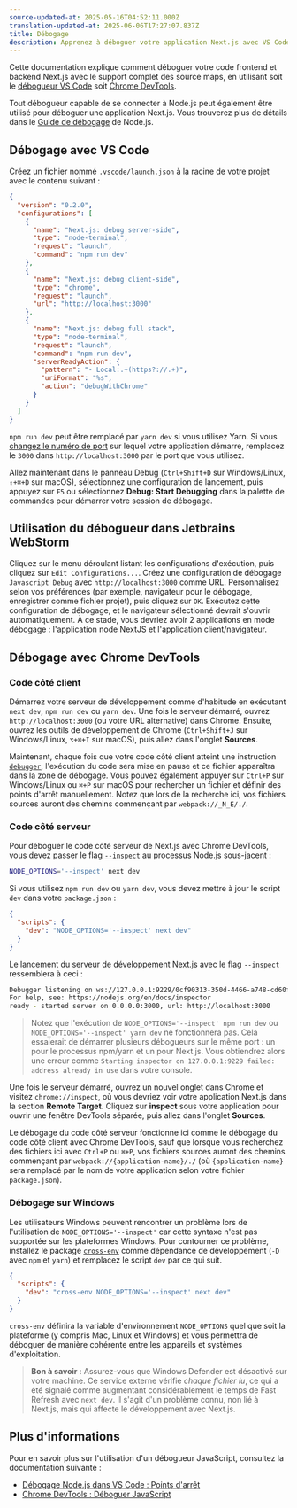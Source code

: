 ```yaml
---
source-updated-at: 2025-05-16T04:52:11.000Z
translation-updated-at: 2025-06-06T17:27:07.837Z
title: Débogage
description: Apprenez à déboguer votre application Next.js avec VS Code ou Chrome DevTools.
---
```


Cette documentation explique comment déboguer votre code frontend et backend Next.js avec le support complet des source maps, en utilisant soit le [débogueur VS Code](https://code.visualstudio.com/docs/editor/debugging) soit [Chrome DevTools](https://developers.google.com/web/tools/chrome-devtools).

Tout débogueur capable de se connecter à Node.js peut également être utilisé pour déboguer une application Next.js. Vous trouverez plus de détails dans le [Guide de débogage](https://nodejs.org/en/docs/guides/debugging-getting-started/) de Node.js.

## Débogage avec VS Code

Créez un fichier nommé `.vscode/launch.json` à la racine de votre projet avec le contenu suivant :

```json filename="launch.json"
{
  "version": "0.2.0",
  "configurations": [
    {
      "name": "Next.js: debug server-side",
      "type": "node-terminal",
      "request": "launch",
      "command": "npm run dev"
    },
    {
      "name": "Next.js: debug client-side",
      "type": "chrome",
      "request": "launch",
      "url": "http://localhost:3000"
    },
    {
      "name": "Next.js: debug full stack",
      "type": "node-terminal",
      "request": "launch",
      "command": "npm run dev",
      "serverReadyAction": {
        "pattern": "- Local:.+(https?://.+)",
        "uriFormat": "%s",
        "action": "debugWithChrome"
      }
    }
  ]
}
```

`npm run dev` peut être remplacé par `yarn dev` si vous utilisez Yarn. Si vous [changez le numéro de port](/docs/pages/api-reference/next-cli#development) sur lequel votre application démarre, remplacez le `3000` dans `http://localhost:3000` par le port que vous utilisez.

Allez maintenant dans le panneau Debug (`Ctrl+Shift+D` sur Windows/Linux, `⇧+⌘+D` sur macOS), sélectionnez une configuration de lancement, puis appuyez sur `F5` ou sélectionnez **Debug: Start Debugging** dans la palette de commandes pour démarrer votre session de débogage.

## Utilisation du débogueur dans Jetbrains WebStorm

Cliquez sur le menu déroulant listant les configurations d'exécution, puis cliquez sur `Edit Configurations...`. Créez une configuration de débogage `Javascript Debug` avec `http://localhost:3000` comme URL. Personnalisez selon vos préférences (par exemple, navigateur pour le débogage, enregistrer comme fichier projet), puis cliquez sur `OK`. Exécutez cette configuration de débogage, et le navigateur sélectionné devrait s'ouvrir automatiquement. À ce stade, vous devriez avoir 2 applications en mode débogage : l'application node NextJS et l'application client/navigateur.

## Débogage avec Chrome DevTools

### Code côté client

Démarrez votre serveur de développement comme d'habitude en exécutant `next dev`, `npm run dev` ou `yarn dev`. Une fois le serveur démarré, ouvrez `http://localhost:3000` (ou votre URL alternative) dans Chrome. Ensuite, ouvrez les outils de développement de Chrome (`Ctrl+Shift+J` sur Windows/Linux, `⌥+⌘+I` sur macOS), puis allez dans l'onglet **Sources**.

Maintenant, chaque fois que votre code côté client atteint une instruction [`debugger`](https://developer.mozilla.org/docs/Web/JavaScript/Reference/Statements/debugger), l'exécution du code sera mise en pause et ce fichier apparaîtra dans la zone de débogage. Vous pouvez également appuyer sur `Ctrl+P` sur Windows/Linux ou `⌘+P` sur macOS pour rechercher un fichier et définir des points d'arrêt manuellement. Notez que lors de la recherche ici, vos fichiers sources auront des chemins commençant par `webpack://_N_E/./`.

### Code côté serveur

Pour déboguer le code côté serveur de Next.js avec Chrome DevTools, vous devez passer le flag [`--inspect`](https://nodejs.org/api/cli.html#cli_inspect_host_port) au processus Node.js sous-jacent :

```bash filename="Terminal"
NODE_OPTIONS='--inspect' next dev
```

Si vous utilisez `npm run dev` ou `yarn dev`, vous devez mettre à jour le script `dev` dans votre `package.json` :

```json filename="package.json"
{
  "scripts": {
    "dev": "NODE_OPTIONS='--inspect' next dev"
  }
}
```

Le lancement du serveur de développement Next.js avec le flag `--inspect` ressemblera à ceci :

```bash filename="Terminal"
Debugger listening on ws://127.0.0.1:9229/0cf90313-350d-4466-a748-cd60f4e47c95
For help, see: https://nodejs.org/en/docs/inspector
ready - started server on 0.0.0.0:3000, url: http://localhost:3000
```

> Notez que l'exécution de `NODE_OPTIONS='--inspect' npm run dev` ou `NODE_OPTIONS='--inspect' yarn dev` ne fonctionnera pas. Cela essaierait de démarrer plusieurs débogueurs sur le même port : un pour le processus npm/yarn et un pour Next.js. Vous obtiendrez alors une erreur comme `Starting inspector on 127.0.0.1:9229 failed: address already in use` dans votre console.

Une fois le serveur démarré, ouvrez un nouvel onglet dans Chrome et visitez `chrome://inspect`, où vous devriez voir votre application Next.js dans la section **Remote Target**. Cliquez sur **inspect** sous votre application pour ouvrir une fenêtre DevTools séparée, puis allez dans l'onglet **Sources**.

Le débogage du code côté serveur fonctionne ici comme le débogage du code côté client avec Chrome DevTools, sauf que lorsque vous recherchez des fichiers ici avec `Ctrl+P` ou `⌘+P`, vos fichiers sources auront des chemins commençant par `webpack://{application-name}/./` (où `{application-name}` sera remplacé par le nom de votre application selon votre fichier `package.json`).

### Débogage sur Windows

Les utilisateurs Windows peuvent rencontrer un problème lors de l'utilisation de `NODE_OPTIONS='--inspect'` car cette syntaxe n'est pas supportée sur les plateformes Windows. Pour contourner ce problème, installez le package [`cross-env`](https://www.npmjs.com/package/cross-env) comme dépendance de développement (`-D` avec `npm` et `yarn`) et remplacez le script `dev` par ce qui suit.

```json filename="package.json"
{
  "scripts": {
    "dev": "cross-env NODE_OPTIONS='--inspect' next dev"
  }
}
```

`cross-env` définira la variable d'environnement `NODE_OPTIONS` quel que soit la plateforme (y compris Mac, Linux et Windows) et vous permettra de déboguer de manière cohérente entre les appareils et systèmes d'exploitation.

> **Bon à savoir** : Assurez-vous que Windows Defender est désactivé sur votre machine. Ce service externe vérifie _chaque fichier lu_, ce qui a été signalé comme augmentant considérablement le temps de Fast Refresh avec `next dev`. Il s'agit d'un problème connu, non lié à Next.js, mais qui affecte le développement avec Next.js.

## Plus d'informations

Pour en savoir plus sur l'utilisation d'un débogueur JavaScript, consultez la documentation suivante :

- [Débogage Node.js dans VS Code : Points d'arrêt](https://code.visualstudio.com/docs/nodejs/nodejs-debugging#_breakpoints)
- [Chrome DevTools : Déboguer JavaScript](https://developers.google.com/web/tools/chrome-devtools/javascript)